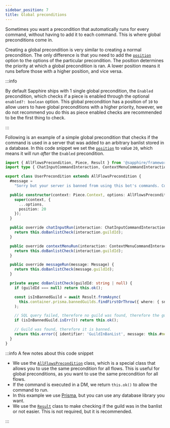 ```yaml
---
sidebar_position: 7
title: Global preconditions
---
```


Sometimes you want a precondition that automatically runs for every command, without having to add it to each command.
This is where global preconditions come in.

Creating a global precondition is very similar to creating a normal precondition. The only difference is that you need
to add the [`position`] option to the options of the particular precondition. The position determines the priority at
which a global precondition is ran. A lower position means it runs before those with a higher position, and vice versa.

:::info

By default Sapphire ships with 1 single global precondition, the `Enabled` precondition, which checks if a piece is
enabled through the optional `enabled?: boolean` option. This global precondition has a position of `10` to allow users
to have global preconditions with a higher priority, however, we do not recommend you do this as piece enabled checks
are recommended to be the first thing to check.

:::

Following is an example of a simple global precondition that checks if the command is used in a server that was added to
an arbitrary banlist stored in a database. In this code snippet we set the [`position`] to value `20`, which means it
will run _after_ the `Enabled` precondition.

```typescript ts2esm2cjs|{7}|{7}
import { AllFlowsPrecondition, Piece, Result } from '@sapphire/framework';
import type { ChatInputCommandInteraction, ContextMenuCommandInteraction, Message } from 'discord.js';

export class UserPrecondition extends AllFlowsPrecondition {
  #message =
    "Sorry but your server is banned from using this bot's commands. Contact the bot developer for more information.";

  public constructor(context: Piece.Context, options: AllFlowsPrecondition.Options) {
    super(context, {
      ...options,
      position: 20
    });
  }

  public override chatInputRun(interaction: ChatInputCommandInteraction) {
    return this.doBanlistCheck(interaction.guildId);
  }

  public override contextMenuRun(interaction: ContextMenuCommandInteraction) {
    return this.doBanlistCheck(interaction.guildId);
  }

  public override messageRun(message: Message) {
    return this.doBanlistCheck(message.guildId);
  }

  private async doBanlistCheck(guildId: string | null) {
    if (guildId === null) return this.ok();

    const isInBannedGuild = await Result.fromAsync(
      this.container.prisma.bannedGuilds.findFirstOrThrow({ where: { snowflake: BigInt(guildId) } })
    );

    // SQL query failed, therefore no guild was found, therefore the guild is not banned.
    if (isInBannedGuild.isErr()) return this.ok();

    // Guild was found, therefore it is banned.
    return this.error({ identifier: 'GuildInBanList', message: this.#message });
  }
}
```

:::info A few notes about this code snippet

- We use the [`AllFlowsPrecondition`] class, which is a special class that allows you to use the same precondition for
  all flows. This is useful for global preconditions, as you want to use the same precondition for all flows.
- If the command is executed in a DM, we return `this.ok()` to allow the command to run.
- In this example we use [Prisma][prisma], but you can use any database library you want.
- We use the [`Result`] class to make checking if the guild was in the banlist or not easier. This is not required, but
  it is recommended.

:::

[`position`]: ../../Documentation/api-framework/interfaces/PreconditionOptions#position
[`AllFlowsPrecondition`]: ../../Documentation/api-framework/classes/AllFlowsPrecondition-1
[`Result`]: ../../Documentation/api-utilities/modules/sapphire_result
[prisma]: https://www.prisma.io/
